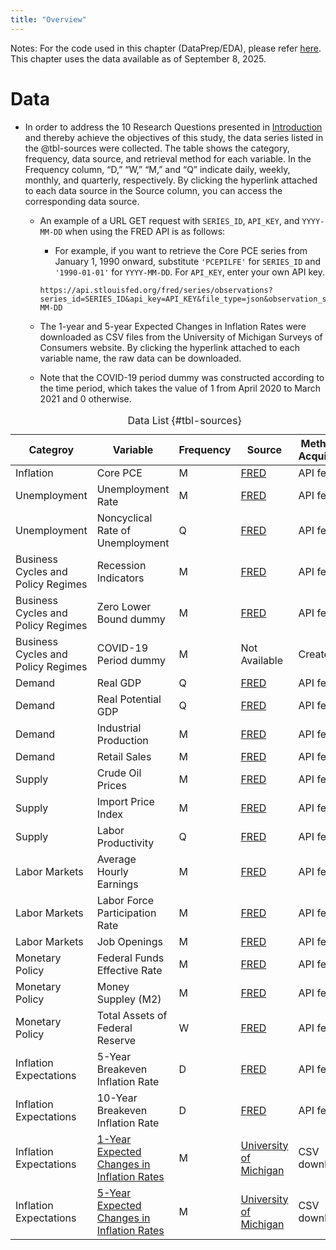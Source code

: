 ```yaml
---
title: "Overview"
---
```


::: {.justify}
Notes: For the code used in this chapter (DataPrep/EDA), please refer [here](https://github.com/taso5789/ds-project-portfolio/blob/main/code/1_DataPrep_EDA.ipynb). This chapter uses the data available as of September 8, 2025.
:::

# Data

::: {.justify}
- In order to address the 10 Research Questions presented in [Introduction](01_introduction.qmd) and thereby achieve the objectives of this study, the data series listed in the @tbl-sources were collected. The table shows the category, frequency, data source, and retrieval method for each variable. In the Frequency column, "D," "W," "M," and "Q" indicate daily, weekly, monthly, and quarterly, respectively. By clicking the hyperlink attached to each data source in the Source column, you can access the corresponding data source.

  - An example of a URL GET request with `SERIES_ID`, `API_KEY`, and `YYYY-MM-DD` when using the FRED API is as follows:

    - For example, if you want to retrieve the Core PCE series from January 1, 1990 onward, substitute `'PCEPILFE'` for `SERIES_ID` and `'1990-01-01'` for `YYYY-MM-DD`. For `API_KEY`, enter your own API key.
    
    ```
    https://api.stlouisfed.org/fred/series/observations?series_id=SERIES_ID&api_key=API_KEY&file_type=json&observation_start=YYYY-MM-DD
    ```
  
  - The 1-year and 5-year Expected Changes in Inflation Rates were downloaded as CSV files from the University of Michigan Surveys of Consumers website. By clicking the hyperlink attached to each variable name, the raw data can be downloaded.
  
  - Note that the COVID-19 period dummy was constructed according to the time period, which takes the value of 1 from April 2020 to March 2021 and 0 otherwise.  
    

::: 

: Data List {#tbl-sources}

| Categroy | Variable | Frequency | Source | Method of Acquisition |
|--------------------|--------------------|---------|--------|-----------------------|
| Inflation | Core PCE | M | [FRED](https://fred.stlouisfed.org/series/PCEPILFE) | API fetch |
| Unemployment | Unemployment Rate  | M | [FRED](https://fred.stlouisfed.org/series/UNRATE) | API fetch |
| Unemployment | Noncyclical Rate of Unemployment | Q | [FRED](https://fred.stlouisfed.org/series/NROU) | API fetch |
| Business Cycles and Policy Regimes | Recession Indicators | M | [FRED](https://fred.stlouisfed.org/series/USREC) | API fetch |
| Business Cycles and Policy Regimes | Zero Lower Bound dummy | M | [FRED](https://fred.stlouisfed.org/series/FEDFUNDS) | API fetch |
| Business Cycles and Policy Regimes | COVID-19 Period dummy | M | Not Available | Created |
| Demand | Real GDP | Q | [FRED](https://fred.stlouisfed.org/series/GDPC1) | API fetch |
| Demand | Real Potential GDP | Q | [FRED](https://fred.stlouisfed.org/series/GDPPOT) | API fetch |
| Demand | Industrial Production | M | [FRED](https://fred.stlouisfed.org/series/INDPRO) | API fetch |
| Demand | Retail Sales | M | [FRED](https://fred.stlouisfed.org/series/RSAFS) | API fetch |
| Supply | Crude Oil Prices | M | [FRED](https://fred.stlouisfed.org/series/MCOILWTICO) | API fetch |
| Supply | Import Price Index | M | [FRED](https://fred.stlouisfed.org/series/IR) | API fetch |
| Supply | Labor Productivity | Q | [FRED](https://fred.stlouisfed.org/series/OPHNFB) | API fetch |
| Labor Markets | Average Hourly Earnings | M | [FRED](https://fred.stlouisfed.org/series/CES0500000003) | API fetch |
| Labor Markets | Labor Force Participation Rate | M | [FRED](https://fred.stlouisfed.org/series/CIVPART) | API fetch |
| Labor Markets | Job Openings | M | [FRED](https://fred.stlouisfed.org/series/JTSJOL) | API fetch |
| Monetary Policy | Federal Funds Effective Rate | M | [FRED](https://fred.stlouisfed.org/series/FEDFUNDS) | API fetch |
| Monetary Policy | Money Suppley (M2) | M | [FRED](https://fred.stlouisfed.org/series/M2SL) | API fetch |
| Monetary Policy | Total Assets of Federal Reserve | W | [FRED](https://fred.stlouisfed.org/series/WALCL) | API fetch |
| Inflation Expectations | 5-Year Breakeven Inflation Rate | D | [FRED](https://fred.stlouisfed.org/series/T5YIE) | API fetch |
| Inflation Expectations | 10-Year Breakeven Inflation Rate | D | [FRED](https://fred.stlouisfed.org/series/T10YIE) | API fetch |
| Inflation Expectations | [1-Year Expected Changes in Inflation Rates](https://www.sca.isr.umich.edu/files/tbmpx1px5.csv) | M | [University of Michigan](https://www.sca.isr.umich.edu/tables.html) | CSV download |
| Inflation Expectations | [5-Year Expected Changes in Inflation Rates](https://www.sca.isr.umich.edu/files/tbmpx1px5.csv) | M | [University of Michigan](https://www.sca.isr.umich.edu/tables.html) | CSV download |
